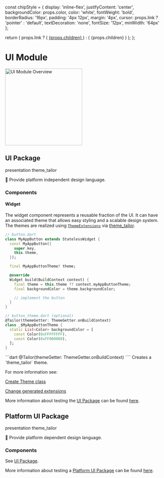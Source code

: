  const chipStyle = {
    display: 'inline-flex', 
    justifyContent: 'center',
    backgroundColor: props.color,
    color: 'white',
    fontWeight: 'bold',
    borderRadius: '16px',
    padding: '4px 12px',
    margin: '4px',
    cursor: props.link ? 'pointer' : 'default',
    textDecoration: 'none',
    fontSize: '12px',
    minWidth: '64px'
  };

  return (
    props.link ? (
      <a href={props.link} style={chipStyle} target="_blank" rel="noopener noreferrer">
        {props.children}
      </a>
    ) : (
      <span style={chipStyle}>
        {props.children}
      </span>
    )
  );
};

# UI Module

<Image
  src="assets/ui_module_overview.svg"
  alt="UI Module Overview"
  zoom={false}
  height="250"
/>

## UI Package

<div>
  <Chip color="#F9C809">presentation</Chip>
  <Chip color="#867DA1">theme_tailor</Chip>
</div>

🎯 Provide platform independent design language.

### Components

#### Widget

The widget component represents a reusable fraction of the UI. It can have an associated theme that allows easy styling and a scalable design system. The themes are realized using [`ThemeExtensions`](https://api.flutter.dev/flutter/material/ThemeExtension-class.html) via [theme_tailor](https://pub.dev/packages/theme_tailor).

```dart
// button.dart
class MyAppButton extends StatelessWidget {
  const MyAppButton({
    super.key,
    this.theme,
  });

  final MyAppButtonTheme? theme;

  @override
  Widget build(BuildContext context) {
    final theme = this.theme ?? context.myAppButtonTheme;
    final backgroundColor = theme.backgroundColor;

    // implement the button
  }
}

// button_theme.dart (optional)
@Tailor(themeGetter: ThemeGetter.onBuildContext)
class _$MyAppButtonTheme {
  static List<Color> backgroundColor = [
    const Color(0xFFFFFFFF),
    const Color(0xFF000000),
  ];
}
```

<Accordion title="Context to understand the code">
```dart
@Tailor(themeGetter: ThemeGetter.onBuildContext)
````
Creates a `theme_tailor` theme.

For more information see:

[Create Theme class](https://pub.dev/packages/theme_tailor#create-theme-class)

[Change generated extensions](https://pub.dev/packages/theme_tailor#change-generated-extensions)
</Accordion>

More information about testing the [UI Package](/architecture/ui-module#ui-package) can be found [here](/architecture/testing#testing-ui-package).

## Platform UI Package

<div>
  <Chip color="#F9C809">presentation</Chip>
  <Chip color="#867DA1">theme_tailor</Chip>
</div>

🎯 Provide platform dependent design language.

### Components

See [UI Package](/architecture/ui-module#components).

More information about testing a [Platform UI Package](/architecture/ui-module#platform-ui-package) can be found [here](/architecture/testing#testing-ui-package).

